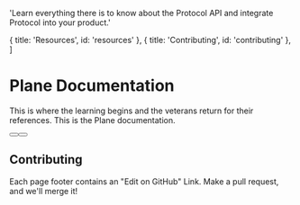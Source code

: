 
  'Learn everything there is to know about the Protocol API and integrate Protocol into your product.'

  { title: 'Resources', id: 'resources' },
  { title: 'Contributing', id: 'contributing' },
]

<HeroPattern />

# Plane Documentation

This is where the learning begins and the veterans return for their references. This is the Plane documentation.

<div className="not-prose mb-16 mt-6 flex gap-3">
  <Button href="/quickstart" arrow="right" children="Quickstart" />
  <Button
    href="https://github.com/makeplane/plane"
    variant="outline"
    children="Star us on GitHub"
  />
</div>

<Resources />

## Contributing

Each page footer contains an "Edit on GitHub" Link. Make a pull request, and we'll merge it!
